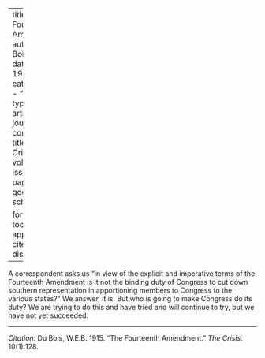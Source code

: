 
---
title: 'The Fourteenth Amendment'
author: Du Bois, W.E.B.
date: May 1915
categories: 
  - ""
citation: 
  type: article-journal
  container-title: The Crisis
  volume: 10
  issue: 1
  page: 128
google-scholar: true

format:
  html:
    toc: false
    appendix-cite-as: display
---


A correspondent asks us "in view of the explicit and imperative terms of the Fourteenth Amendment is it not the binding duty of Congress to cut down southern representation in apportioning members to Congress to the various states?" We answer, it is. But who is going to make Congress do its duty? We are trying to do this and have tried and will continue to try, but we have not yet succeeded.

_____
*Citation:* Du Bois, W.E.B. 1915. "The Fourteenth Amendment." *The Crisis*. 10(1):128.